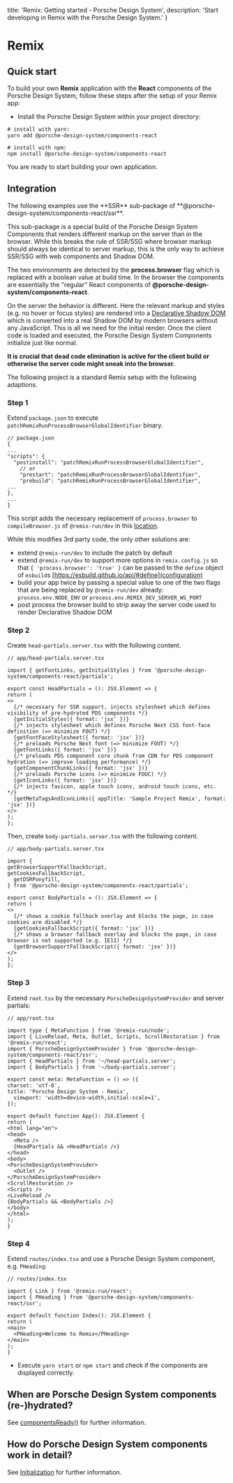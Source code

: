 
  title: 'Remix: Getting started - Porsche Design System',
  description: 'Start developing in Remix with the Porsche Design System.'
}

# Remix

## Quick start

To build your own **Remix** application with the **React** components of the Porsche Design System, follow these steps
after the setup of your Remix app:

- Install the Porsche Design System within your project directory:

```shell script
# install with yarn:
yarn add @porsche-design-system/components-react

# install with npm:
npm install @porsche-design-system/components-react
```

You are ready to start building your own application.

## Integration

<Notification heading="Attention" headingTag="h3" state="warning">
  The following examples use the **SSR** sub-package of **@porsche-design-system/components-react/ssr**.

  This sub-package is a special build of the Porsche Design System Components that renders different markup on the
  server than in the browser. While this breaks the rule of SSR/SSG where browser markup should always be identical to
  server markup, this is the only way to achieve SSR/SSG with web components and Shadow DOM.

  The two environments are detected by the **process.browser** flag which is replaced with a boolean value at build time.
  In the browser the components are essentially the "regular" React components of **@porsche-design-system/components-react**.

  On the server the behavior is different. Here the relevant markup and styles (e.g. no hover or focus styles) are
  rendered into a [Declarative Shadow DOM](https://web.dev/declarative-shadow-dom) which is converted into a real Shadow
  DOM by modern browsers without any JavaScript. This is all we need for the initial render. Once the client code is
  loaded and executed, the Porsche Design System Components initialize just like normal.

  **It is crucial that dead code elimination is active for the client build or otherwise the server code might sneak into the browser.**
</Notification>

The following project is a standard Remix setup with the following adaptions.

### Step 1

Extend `package.json` to execute `patchRemixRunProcessBrowserGlobalIdentifier` binary.

```
// package.json
{
...
"scripts": {
  "postinstall": "patchRemixRunProcessBrowserGlobalIdentifier",
    // or
    "prestart": "patchRemixRunProcessBrowserGlobalIdentifier",
    "prebuild": "patchRemixRunProcessBrowserGlobalIdentifier",
...
},
...
}
```

This script adds the necessary replacement of `process.browser` to `compileBrowser.js` of `@remix-run/dev` in this
[location](https://github.com/remix-run/remix/blob/05ffb6e2db8f2a0e09caffad6e9b3c897c34cb7d/packages/remix-dev/compiler/compileBrowser.ts#L159-L163).

While this modifies 3rd party code, the only other solutions are:

- extend `@remix-run/dev` to include the patch by default
- extend `@remix-run/dev` to support more options in `remix.config.js` so that `{ 'process.browser': 'true' }` can be
passed to the `define` object of `esbuild`s
[https://esbuild.github.io/api/#define](configuration)
- build your app twice by passing a special value to one of the two flags that are being replaced by `@remix-run/dev`
already: `process.env.NODE_ENV` or `process.env.REMIX_DEV_SERVER_WS_PORT`
- post process the browser build to strip away the server code used to render Declarative Shadow DOM

### Step 2

Create `head-partials.server.tsx` with the following content.

```tsx
// app/head-partials.server.tsx

import { getFontLinks, getInitialStyles } from '@porsche-design-system/components-react/partials';

export const HeadPartials = (): JSX.Element => {
return (
<>
  {/* necessary for SSR support, injects stylesheet which defines visibility of pre-hydrated PDS components */}
  {getInitialStyles({ format: 'jsx' })}
  {/* injects stylesheet which defines Porsche Next CSS font-face definition (=> minimize FOUT) */}
  {getFontFaceStylesheet({ format: 'jsx' })}
  {/* preloads Porsche Next font (=> minimize FOUT) */}
  {getFontLinks({ format: 'jsx' })}
  {/* preloads PDS component core chunk from CDN for PDS component hydration (=> improve loading performance) */}
  {getComponentChunkLinks({ format: 'jsx' })}
  {/* preloads Porsche icons (=> minimize FOUC) */}
  {getIconLinks({ format: 'jsx' })}
  {/* injects favicon, apple touch icons, android touch icons, etc. */}
  {getMetaTagsAndIconLinks({ appTitle: 'Sample Project Remix', format: 'jsx' })}
</>
);
};
```

Then, create `body-partials.server.tsx` with the following content.

```tsx
// app/body-partials.server.tsx

import {
getBrowserSupportFallbackScript,
getCookiesFallbackScript,
  getDSRPonyfill,
} from '@porsche-design-system/components-react/partials';

export const BodyPartials = (): JSX.Element => {
return (
<>
  {/* shows a cookie fallback overlay and blocks the page, in case cookies are disabled */}
  {getCookiesFallbackScript({ format: 'jsx' })}
  {/* shows a browser fallback overlay and blocks the page, in case browser is not supported (e.g. IE11) */}
  {getBrowserSupportFallbackScript({ format: 'jsx' })}
</>
);
};
```

### Step 3

Extend `root.tsx` by the necessary `PorscheDesignSystemProvider` and server partials:

```tsx
// app/root.tsx

import type { MetaFunction } from '@remix-run/node';
import { LiveReload, Meta, Outlet, Scripts, ScrollRestoration } from '@remix-run/react';
import { PorscheDesignSystemProvider } from '@porsche-design-system/components-react/ssr';
import { HeadPartials } from '~/head-partials.server';
import { BodyPartials } from '~/body-partials.server';

export const meta: MetaFunction = () => ({
charset: 'utf-8',
title: 'Porsche Design System - Remix',
  viewport: 'width=device-width,initial-scale=1',
});

export default function App(): JSX.Element {
return (
<html lang="en">
<head>
  <Meta />
  {HeadPartials && <HeadPartials />}
</head>
<body>
<PorscheDesignSystemProvider>
  <Outlet />
</PorscheDesignSystemProvider>
<ScrollRestoration />
<Scripts />
<LiveReload />
{BodyPartials && <BodyPartials />}
</body>
</html>
);
}
```

### Step 4

Extend `routes/index.tsx` and use a Porsche Design System component, e.g. `PHeading`:

```tsx
// routes/index.tsx

import { Link } from '@remix-run/react';
import { PHeading } from '@porsche-design-system/components-react/ssr';

export default function Index(): JSX.Element {
return (
<main>
  <PHeading>Welcome to Remix</PHeading>
</main>
);
}
```

- Execute `yarn start` or `npm start` and check if the components are displayed correctly.

## When are Porsche Design System components (re-)hydrated?

See [componentsReady()](developing/components-ready) for further information.

## How do Porsche Design System components work in detail?

See [Initialization](must-know/initialization/introduction) for further information.

